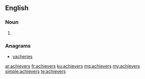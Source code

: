 ==English==

===Noun===
{{head|en|plural}}

# {{plural of|achiever|lang=en}}

===Anagrams===
* [[vacheries#English|vacheries]]

[[ar:achievers]]
[[fr:achievers]]
[[ku:achievers]]
[[mg:achievers]]
[[my:achievers]]
[[simple:achievers]]
[[te:achievers]]